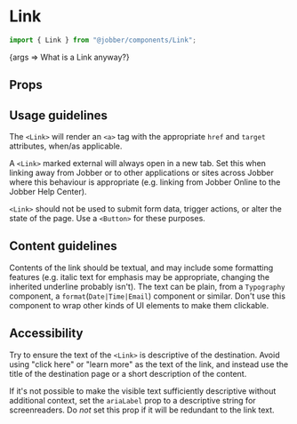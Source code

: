 
# Link

<Meta title="Components/Text and Typography/Link" component={Link} />

```ts
import { Link } from "@jobber/components/Link";
```

<Canvas>
  <Story
    name="Link"
    args={{
      url: "https://en.wikipedia.org/wiki/Hyperlink",
      external: true,
    }}
  >
    {args => <Link {...args}>What is a Link anyway?</Link>}
  </Story>
</Canvas>

## Props

<ArgsTable of={Link} story="Link" />

## Usage guidelines

The `<Link>` will render an `<a>` tag with the appropriate `href` and `target`
attributes, when/as applicable.

A `<Link>` marked external will always open in a new tab. Set this when linking
away from Jobber or to other applications or sites across Jobber where this
behaviour is appropriate (e.g. linking from Jobber Online to the Jobber Help
Center).

`<Link>` should not be used to submit form data, trigger actions, or alter the
state of the page. Use a `<Button>` for these purposes.

## Content guidelines

Contents of the link should be textual, and may include some formatting features
(e.g. italic text for emphasis may be appropriate, changing the inherited
underline probably isn't). The text can be plain, from a `Typography` component,
a `format`(`Date|Time|Email`) component or similar. Don't use this component to
wrap other kinds of UI elements to make them clickable.

## Accessibility

Try to ensure the text of the `<Link>` is descriptive of the destination. Avoid
using "click here" or "learn more" as the text of the link, and instead use the
title of the destination page or a short description of the content.

If it's not possible to make the visible text sufficiently descriptive without
additional context, set the `ariaLabel` prop to a descriptive string for
screenreaders. Do _not_ set this prop if it will be redundant to the link text.
